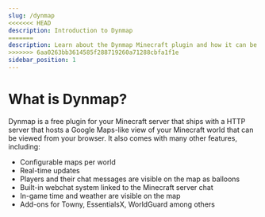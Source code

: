 ```yaml
---
slug: /dynmap
<<<<<<< HEAD
description: Introduction to Dynmap
=======
description: Learn about the Dynmap Minecraft plugin and how it can be used in a Minecraft server.
>>>>>>> 6aa0263bb3614585f288719260a71288cbfa1f1e
sidebar_position: 1
---
```


# What is Dynmap?

Dynmap is a free plugin for your Minecraft server that ships with a HTTP server that hosts a Google Maps-like view of your Minecraft world that can be viewed from your browser. 
It also comes with many other features, including:
- Configurable maps per world
- Real-time updates
- Players and their chat messages are visible on the map as balloons
- Built-in webchat system linked to the Minecraft server chat
- In-game time and weather are visible on the map
- Add-ons for Towny, EssentialsX, WorldGuard among others
